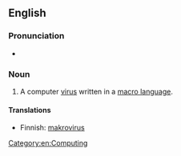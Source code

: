 ==English==

===Pronunciation===
* {{audio|en-uk-macrovirus.ogg|Audio (UK)}}

===Noun===
{{en-noun|es}}

# A computer [[virus]] written in a [[macro language]].

====Translations====
{{trans-top|computer virus}}
* Finnish: [[makrovirus]]
{{trans-mid}}
{{trans-bottom}}

[[Category:en:Computing]]